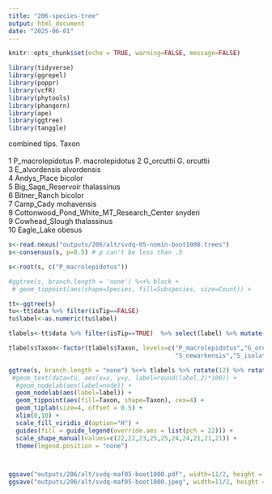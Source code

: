 ```yaml
---
title: "206-species-tree"
output: html_document
date: "2025-06-01"
---
```


```r
knitr::opts_chunk$set(echo = TRUE, warning=FALSE, message=FALSE)
```

```r
library(tidyverse)
library(ggrepel)
library(poppr)
library(vcfR)
library(phytools)
library(phangorn)
library(ape)
library(ggtree)
library(tanggle)
```

combined tips.
Taxon            
   <chr>                                    <fct>            
 1 P_macrolepidotus                         P. macrolepidotus
 2 G_orcuttii                               G. orcuttii      
 3 E_alvordensis                            alvordensis      
 4 Andys_Place                              bicolor          
 5 Big_Sage_Reservoir                       thalassinus      
 6 Bitner_Ranch                             bicolor          
 7 Camp_Cady                                mohavensis       
 8 Cottonwood_Pond_White_MT_Research_Center snyderi          
 9 Cowhead_Slough                           thalassinus      
10 Eagle_Lake                               obesus    

```r
s<-read.nexus("outputs/206/alt/svdq-05-nomin-boot1000.trees")
s<-consensus(s, p=0.5) # p can't be less than .5

s<-root(s, c("P_macrolepidotus"))

#ggtree(s, branch.length = 'none') %<+% block +
 # geom_tippoint(aes(shape=Species, fill=Subspecies, size=Count)) + 

tt<-ggtree(s)
tu<-tt$data %>% filter(isTip==FALSE) 
tu$label<-as.numeric(tu$label)

tlabels<-tt$data %>% filter(isTip==TRUE)  %>% select(label) %>% mutate(Taxon=label)

tlabels$Taxon<-factor(tlabels$Taxon, levels=c("P_macrolepidotus","G_orcuttii","E_alvordensis","S_thalassinus","S_bicolor",
                                              "S_newarkensis","S_isolatus","S_snyderi","S_mohavensis","S_obesus"))

ggtree(s, branch.length = "none") %<+% tlabels %>% rotate(12) %>% rotate(17)  +  
 #geom_text(data=tu, aes(x=x, y=y, label=round(label,2)*100)) +
  #geom_nodelab(aes(label=node)) +
  geom_nodelab(aes(label=label)) +
  geom_tippoint(aes(fill=Taxon, shape=Taxon), cex=4) + 
  geom_tiplab(size=4, offset = 0.5) +
  xlim(0,10) +
  scale_fill_viridis_d(option="H") +
  guides(fill = guide_legend(override.aes = list(pch = 22))) +
  scale_shape_manual(values=c(22,22,23,25,25,24,24,21,21,21)) +
  theme(legend.position = "none")



ggsave("outputs/206/alt/svdq-maf05-boot1000.pdf", width=11/2, height = 8.5)
ggsave("outputs/206/alt/svdq-maf05-boot1000.jpeg", width=11/2, height = 8.5)

```